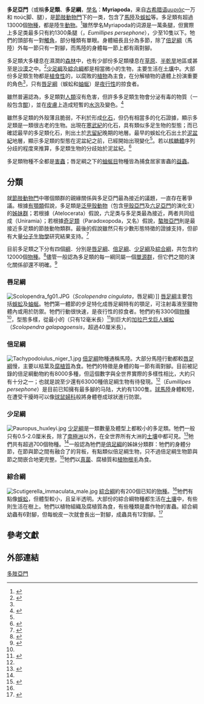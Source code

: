 {{Automatic taxobox
| name = 多足亞門<br />Myriapoda
| fossil_range = {{Fossil range|423|0}}[[志留紀|志留紀]]至今
| image = Steinläufer (Lithobius forficatus) 3.jpg
| image_width = 250px
| image_caption = [[歐洲蜈蚣|歐洲蜈蚣]]（''Lithobius forficatus''）
|taxon =Myriapoda
| subphylum_authority = [[拉特雷耶|Latreille]], 1802
| subdivision_ranks = [[綱|綱]] <ref>{{ITIS|taxon=Myriapoda|ID=563885}}</ref>
| subdivision =
* [[唇足綱|唇足綱]] Chilopoda
* [[倍足綱|倍足綱]] Diplopoda
* [[少足綱|少足綱]] Pauropoda
* [[綜合綱|綜合綱]] Symphyla
}}

'''多足亞門'''（或稱'''多足類'''、'''多足綱'''，[[學名|學名]]：'''Myriapoda'''，来自[[古希腊语|古希腊语]]μυριάς一万和
πούς脚、腿），是[[節肢動物門|節肢動物門]]下的一类，包含了[[馬陸|馬陸]]及[[蜈蚣|蜈蚣]]等。多足類有超過13000個[[物種|物種]]，都是陸生[[動物|動物]]。<ref name="Berkeley">{{cite web|url=http://www.ucmp.berkeley.edu/arthropoda/uniramia/myriapoda.html|title=Introduction to the Myriapoda|publisher=University of California, Berkeley|author=Ben Waggoner|date=1996-02-21|access-date=2008-01-07|archive-url=https://web.archive.org/web/20170514151744/http://www.ucmp.berkeley.edu/arthropoda/uniramia/myriapoda.html|archive-date=2017-05-14|dead-url=yes}}</ref>雖然學名Myriapoda的词源是一萬条腿，但實際上多足类最多只有約1300条腿（{{le|真千足蟲屬|Eumillipes|冥-{后}-真千足蟲}}，''Eumillipes persephone''），少至10隻以下。牠們的頭部有一對[[觸角|觸角]]，部分種類有單眼。身體細長且分為多節，除了[[倍足綱|倍足綱]]（馬陸）外每一節只有一對腳，而馬陸的身體每一節上都有兩對腳。

多足類大多棲息在濕潤的[[森林|森林]]中，也有少部份多足類棲息在[[草原|草原]]、[[半乾旱|半乾旱]]地區或甚至是[[沙漠|沙漠]]之中。<ref>{{cite web|url=http://www.britannica.com/ebc/article-9054558|title=Myriapod|publisher=Britannica Concise Encyclopedia|access-date=2008-01-07|archive-date=2007-09-29|archive-url=https://web.archive.org/web/20070929204758/http://www.britannica.com/ebc/article-9054558|dead-url=no}}</ref>[[少足綱|少足綱]]及[[綜合綱|綜合綱]]都是相當微小的生物，主要生活在[[土壤|土壤]]中。大部份多足類生物都是[[植食性|植食性]]的，以腐敗的[[植物|植物]]為主食，在分解植物的遺體上扮演重要的角色<ref name="Berkeley"/>，只有[[唇足綱|唇足綱]]（蜈蚣和[[蚰蜒|蚰蜒]]）是[[夜行性|夜行性]]的掠食者。

雖然普遍認為，多足類對[[人類|人類]]沒有危害，但許多多足類生物會分泌有毒的物質（一般包含[[醌|醌]]），並在[[皮膚|皮膚]]上造成短暫的[[水泡|水泡]]及變色。<ref>{{cite web|title=Strange and Unusual Millipedes|url=http://www.herper.com/myriapods/strange.html|publisher=herper.com|accessdate=2007-07-02|archive-url=https://web.archive.org/web/20120402192616/http://www.herper.com/myriapods/strange.html|archive-date=2012-04-02|dead-url=yes}}</ref>

雖然多足類的外殼薄且脆弱，不利於形成[[化石|化石]]，但仍有相當多的化石證據，顯示多足類是一類很古老的生物。出現在[[寒武紀|寒武紀]]的{{link-en|單肢動物|Uniramia}}化石，具有類似多足生物的型態；而已確認最早的多足類化石，則出土於[[志留紀|志留紀]]晚期的地層。最早的蜈蚣化石出土於[[泥盆紀|泥盆紀]]地層，顯示多足類的型態在泥盆紀之前，已經開始出現變化<ref name="Berkeley"/>。若以[[核糖體|核糖體]]序列分歧的程度來推算，多足類生物的分歧始於泥盆紀。<ref>{{cite journal en|author=Markus Friedrich & Diethard Tautz|journal=Nature|volume=376|pages=165-167|year=2002|doi=10.1038/376165a0|title=Ribosomal DNA phylogeny of the major extant arthropod classes and the evolution of myriapods}}</ref>

多足類物種不全都是[[害蟲|害蟲]]；唇足綱之下的[[蚰蜒目|蚰蜒目]]物種皆為捕食居家害蟲的[[益蟲|益蟲]]。

== 分類 ==
就[[節肢動物門|節肢動物門]]中哪個類群的親緣關係與多足亞門最為接近的議題，一直存在著爭議。根據[[有顎類|有顎類]]假說，多足類是[[泛甲殼動物|泛甲殼動物]]（包含[[甲殼亞門|甲殼亞門]]及[[六足亞門|六足亞門]]的演化支）的[[姊妹群|姊妹群]]；若根據{{link-en|缺角類|Atelocerata}}（Atelocerata）假說，六足类与多足类最為接近，两者共同组成{{link-en|单肢类|Uniramia}}（Uniramia）；若根據[[奇足類|奇足類]]（Paradoxopoda，又名{{link-en|多足螯肢類|Myriochelata}}）假說，[[螯肢亞門|螯肢亞門]]則是最接近多足類的節肢動物類群。最後的假說雖然只有少數形態特徵的證據支持，但卻有大量[[分子生物學|分子生物學]]研究結果支持。<ref>{{cite journal en|title=Phylogeny of Arthropoda inferred from mitochondrial sequences: strategies for limiting the misleading effects of multiple changes in pattern and rates of substitution|author=Alexandre Hassanin |journal=Molecular Phylogenetics and Evolution|volume=38|year=2006|pages=100-116|doi=10.1016/j.ympev.2005.09.012}}</ref>

目前多足類之下分有四個[[綱|綱]]．分別是[[唇足綱|唇足綱]]、[[倍足綱|倍足綱]]、[[少足綱|少足綱]]及[[綜合綱|綜合綱]]，共包含約12000個[[物種|物種]]。<ref name="Chapman">{{cite book en|author=A. D. Chapman|title=Numbers of Living Species in Australia and the World|publisher=Department of the Environment and Heritage|year=2005|id=ISBN 0-642-56850-2|url=http://www.environment.gov.au/biodiversity/abrs/publications/other/species-numbers/pubs/number-living-species-report.pdf|access-date=2008-01-07|archive-date=2007-10-25|archive-url=https://web.archive.org/web/20071025220345/http://www.environment.gov.au/biodiversity/abrs/publications/other/species-numbers/pubs/number-living-species-report.pdf|dead-url=no}}</ref>儘管一般認為多足類的每一綱同屬一個[[單源群|單源群]]，但它們之間的演化關係卻還不明確。<ref>{{cite journal en|journal=Molecular Phylogenetics and Evolution|volume=34|year=2005|pages=147-158|id={{doi|10.1016/j.ympev.2004.09.005}}|title=Phylogenetic analysis of Myriapoda using three nuclear protein-coding genes|author=Jerome C. Regiera, Heather M. Wilson & Jeffrey W. Shultz}}</ref>

=== 唇足綱 ===
[[File:Scolopendra_fg01.JPG|thumb]]（''Scolopendra cingulata''，唇足綱）]]
{{main|唇足綱}}
[[唇足綱|唇足綱]]主要包括[[蜈蚣|蜈蚣]]及[[蚰蜒|蚰蜒]]。牠們第一體節的步足特化成唇足綱特有的顎足，可注射毒液至獵物體內或用於防禦。牠們行動很快速，是夜行性的掠食者。牠們約有3300個[[物種|物種]]<ref name="Chapman"/>，型態多樣，從最小的''{{le|Nannarup hoffmani}}''（只有12毫米長）<ref>{{cite news |url=http://cbc.amnh.org/center/atthecbc/centi/centi.html |title=Central Park survey finds new centipede |date=2003-01-29 |publisher=American Museum of Natural History}}</ref>到巨大的[[加拉巴戈巨人蜈蚣|加拉巴戈巨人蜈蚣]]（''Scolopendra galapagoensis''，超過40厘米長）。

=== 倍足綱 ===
[[File:Tachypodoiulus_niger_1.jpg|left]]
{{main|倍足綱}}
[[倍足綱|倍足綱]]物種通稱馬陸。大部分馬陸行動都較[[唇足綱|唇足綱]]慢，主要以枯葉及[[腐植質|腐植質]]為食。牠們的特徵是身體的每一節有兩對腳。目前被記錄的倍足綱動物約有8000多種，但這個數字與全世界實際的多樣性相比，大約只有十分之一；也就是說至少還有63000種倍足綱生物有待發現。<ref name="Chapman"/>{{le|真千足蟲屬|Eumillipes|冥-{后}-真千足蟲}}（''Eumillipes persephone''）是目前已知擁有最多腳的马陆，大約有1300隻。[[蟠形總目|球馬陸]]身體較短，在遭受干擾時可以像[[球鼠婦科|球鼠婦科]]般將身體卷成球狀進行防禦。

=== 少足綱 ===
[[File:Pauropus_huxleyi.jpg|thumb]]
{{main|少足綱}}
[[少足綱|少足綱]]是一類數量及體型上都較小的多足類。牠們一般只有0.5-2.0厘米長，除了[[南極洲|南極洲]]以外，在全世界所有大洲的[[土壤|土壤]]中都可見。<ref>{{cite web |url=http://animals.jrank.org/pages/2563/Pauropods-Pauropoda.html |title=Pauropods: Pauropoda |work=Insects and Spiders Scientific Reference |accessdate=2007-07-02 |archive-date=2011-07-26 |archive-url=https://web.archive.org/web/20110726212127/http://animals.jrank.org/pages/2563/Pauropods-Pauropoda.html |dead-url=no }}</ref>牠們共有超過700個物種。<ref name="Chapman"/>一般認為牠們是[[倍足綱|倍足綱]]的姊妹分類群：牠們的身體分節，在節與節之間有融合了的背板，有點類似倍足綱生物，只不過倍足綱生物節與節之間嵌合地更完整。<ref>{{cite web |url=http://www.kendall-bioresearch.co.uk/myriapod.htm |title=Pauropods & Symphylids |author=David Kendall |date=2005-06-06 |publisher=Kendall Bioresearch |access-date=2008-01-07 |archive-date=2020-07-12 |archive-url=https://web.archive.org/web/20200712232329/http://www.kendall-bioresearch.co.uk/myriapod.htm |dead-url=no }}</ref>牠們以[[真菌|真菌]]、腐植質和[[植物|植物]][[根毛|根毛]]為食。

=== 綜合綱 ===
[[File:Scutigerella_immaculata_male.jpg|left]]
{{main|綜合綱}}
[[綜合綱|綜合綱]]約有200個已知的[[物種|物種]]。<ref name="Chapman"/>牠們有點像[[蜈蚣|蜈蚣]]，但體型較小，且呈半透明。大部份的綜合綱物種都生活在[[土壤|土壤]]中，有些則生活在樹上。牠們以植物組織及腐植質為食，有些種類是農作物的害蟲。綜合綱幼蟲有6對腳，但每蛻皮一次就會長出一對腳，成蟲具有12對腳。<ref>{{cite web |url=http://mint.ippc.orst.edu/symphid.htm |title=Garden Symphylans |publisher=Oregon State University |work=Integrated Pest Management on Peppermint-IPMP3.0 |accessdate=2007-07-02 |archive-url=https://web.archive.org/web/20070803172418/http://mint.ippc.orst.edu/symphid.htm |archive-date=2007-08-03 |dead-url=yes }}</ref>
{{Clear}}

==參考文獻==
{{reflist}}

==外部連結==
{{Wikibookspar|Dichotomous Key|Myriapoda}}
{{Wikispecies|Myriapoda}}
{{commons category|Myriapoda}}
{{節肢動物門}}
{{Authority control}}
{{Taxonbar|from=Q25823}}

[[Category:多肢亞門|]]